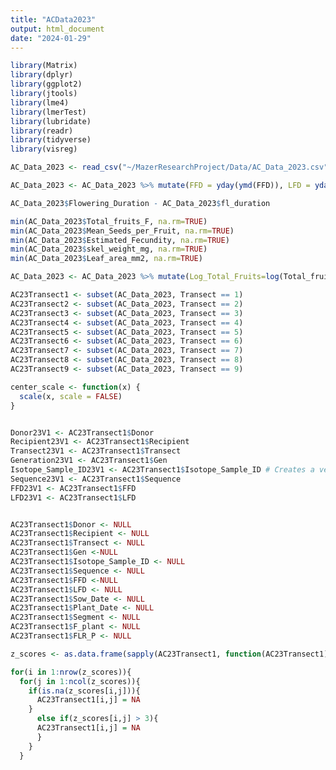 ```yaml
---
title: "ACData2023"
output: html_document
date: "2024-01-29"
---
```

```r

library(Matrix)
library(dplyr)
library(ggplot2)
library(jtools)
library(lme4)
library(lmerTest)
library(lubridate)
library(readr)
library(tidyverse)
library(visreg)

AC_Data_2023 <- read_csv("~/MazerResearchProject/Data/AC_Data_2023.csv")
```
```r
AC_Data_2023 <- AC_Data_2023 %>% mutate(FFD = yday(ymd(FFD)), LFD = yday(ymd(LFD)), Flowering_Duration = LFD-FFD) 

AC_Data_2023$Flowering_Duration - AC_Data_2023$fl_duration

min(AC_Data_2023$Total_fruits_F, na.rm=TRUE) 
min(AC_Data_2023$Mean_Seeds_per_Fruit, na.rm=TRUE)
min(AC_Data_2023$Estimated_Fecundity, na.rm=TRUE)
min(AC_Data_2023$skel_weight_mg, na.rm=TRUE)
min(AC_Data_2023$Leaf_area_mm2, na.rm=TRUE)

AC_Data_2023 <- AC_Data_2023 %>% mutate(Log_Total_Fruits=log(Total_fruits_F+1), Log_Mean_Seeds_per_Fruit=log(Mean_Seeds_per_Fruit+1), Log_Estimated_Fecundity=log(Estimated_Fecundity+1), Log_Stem_Biomass=log(skel_weight_mg), Log_Leaf_Area_mm2=log(Leaf_area_mm2))

AC23Transect1 <- subset(AC_Data_2023, Transect == 1)
AC23Transect2 <- subset(AC_Data_2023, Transect == 2)
AC23Transect3 <- subset(AC_Data_2023, Transect == 3)
AC23Transect4 <- subset(AC_Data_2023, Transect == 4)
AC23Transect5 <- subset(AC_Data_2023, Transect == 5)
AC23Transect6 <- subset(AC_Data_2023, Transect == 6)
AC23Transect7 <- subset(AC_Data_2023, Transect == 7)
AC23Transect8 <- subset(AC_Data_2023, Transect == 8)
AC23Transect9 <- subset(AC_Data_2023, Transect == 9)

center_scale <- function(x) {
  scale(x, scale = FALSE)
}


Donor23V1 <- AC23Transect1$Donor
Recipient23V1 <- AC23Transect1$Recipient
Transect23V1 <- AC23Transect1$Transect
Generation23V1 <- AC23Transect1$Gen
Isotope_Sample_ID23V1 <- AC23Transect1$Isotope_Sample_ID # Creates a vector of Population as charACter variables
Sequence23V1 <- AC23Transect1$Sequence
FFD23V1 <- AC23Transect1$FFD
LFD23V1 <- AC23Transect1$LFD


AC23Transect1$Donor <- NULL
AC23Transect1$Recipient <- NULL
AC23Transect1$Transect <- NULL
AC23Transect1$Gen <-NULL
AC23Transect1$Isotope_Sample_ID <- NULL
AC23Transect1$Sequence <- NULL
AC23Transect1$FFD <-NULL
AC23Transect1$LFD <- NULL
AC23Transect1$Sow_Date <- NULL
AC23Transect1$Plant_Date <- NULL
AC23Transect1$Segment <- NULL
AC23Transect1$F_plant <- NULL
AC23Transect1$FLR_P <- NULL

z_scores <- as.data.frame(sapply(AC23Transect1, function(AC23Transect1) (abs(AC23Transect1-mean(AC23Transect1, na.rm = TRUE))/sd(AC23Transect1, na.rm = TRUE))))

for(i in 1:nrow(z_scores)){
  for(j in 1:ncol(z_scores)){
    if(is.na(z_scores[i,j])){
      AC23Transect1[i,j] = NA
    }
      else if(z_scores[i,j] > 3){
      AC23Transect1[i,j] = NA
      }
    }
  }

```




